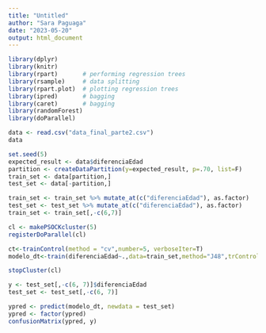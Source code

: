 ```yaml
---
title: "Untitled"
author: "Sara Paguaga"
date: "2023-05-20"
output: html_document
---
```


```r
library(dplyr)
library(knitr)
library(rpart)       # performing regression trees
library(rsample)     # data splitting 
library(rpart.plot)  # plotting regression trees
library(ipred)       # bagging
library(caret)       # bagging
library(randomForest)
library(doParallel)
```

```r
data <- read.csv("data_final_parte2.csv")
data
```

``` r
set.seed(5)
expected_result <- data$diferenciaEdad
partition <- createDataPartition(y=expected_result, p=.70, list=F)
train_set <- data[partition,]
test_set <- data[-partition,]
```

```r
train_set <- train_set %>% mutate_at(c("diferenciaEdad"), as.factor)
test_set <- test_set %>% mutate_at(c("diferenciaEdad"), as.factor)
train_set <- train_set[,-c(6,7)]
```

```r
cl <- makePSOCKcluster(5)
registerDoParallel(cl)
```


```r
ct<-trainControl(method = "cv",number=5, verboseIter=T)
modelo_dt<-train(diferenciaEdad~.,data=train_set,method="J48",trControl = ct)
```

```r
stopCluster(cl)
```

```r
y <- test_set[,-c(6, 7)]$diferenciaEdad
test_set <- test_set[,-c(6, 7)]
```


```r
ypred <- predict(modelo_dt, newdata = test_set)
ypred <- factor(ypred)
confusionMatrix(ypred, y)
```